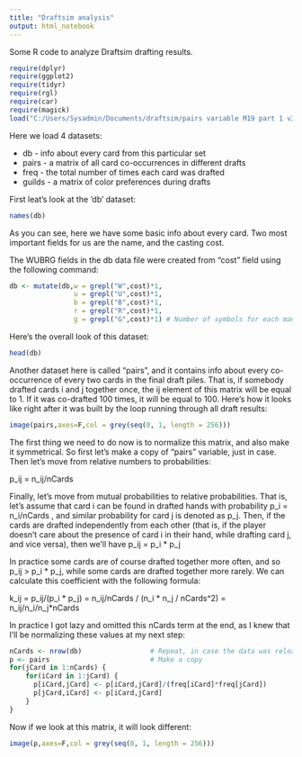 ```yaml
---
title: "Draftsim analysis"
output: html_notebook
---
```


Some R code to analyze Draftsim drafting results.

```r
require(dplyr)
require(ggplot2)
require(tidyr)
require(rgl)
require(car)
require(magick)
load("C:/Users/Sysadmin/Documents/draftsim/pairs variable M19 part 1 v3.RData")
```

Here we load 4 datasets:

* db - info about every card from this particular set
* pairs - a matrix of all card co-occurrences in different drafts
* freq - the total number of times each card was drafted
* guilds - a matrix of color preferences during drafts

First leat's look at the 'db' dataset:

```r
names(db)
```

As you can see, here we have some basic info about every card. Two most important fields for us are the name, and the casting cost.

The WUBRG fields in the db data file were created from "cost" field using the following command:

```r
db <- mutate(db,w = grepl("W",cost)*1,
                u = grepl("U",cost)*1,
                b = grepl("B",cost)*1,
                r = grepl("R",cost)*1,
                g = grepl("G",cost)*1) # Number of symbols for each mana in cost
```

Here's the overall look of this dataset:

```r
head(db)
```

Another dataset here is called "pairs", and it contains info about every co-occurrence of every two cards in the final draft piles. That is, if somebody drafted cards i and j together once, the ij element of this matrix will be equal to 1. If it was co-drafted 100 times, it will be equal to 100. Here's how it looks like right after it was built by the loop running through all draft results:

```r
image(pairs,axes=F,col = grey(seq(0, 1, length = 256)))
```
The first thing we need to do now is to normalize this matrix, and also make it symmetrical. So first let's make a copy of "pairs" variable, just in case. Then let's move from relative numbers to probabilities:

p_ij = n_ij/nCards

Finally, let's move from mutual probabilities to relative probabilities. That is, let's assume that card i can be found in drafted hands with probability p_i = n_i/nCards , and similar probability for card j is denoted as p_j. Then, if the cards are drafted independently from each other (that is, if the player doesn't care about the presence of card i in their hand, while drafting card j, and vice versa), then we'll have p_ij = p_i * p_j

In practice some cards are of course drafted together more often, and so p_ij > p_i * p_j, while some cards are drafted together more rarely. We can calculate this coefficient with  the following formula:

k_ij = p_ij/(p_i * p_j) = n_ij/nCards / (n_i * n_j / nCards^2) = n_ij/n_i/n_j*nCards

In practice I got lazy and omitted this nCards term at the end, as I knew that I'll be normalizing these values at my next step:


```r
nCards <- nrow(db)                 # Repeat, in case the data was reloaded
p <- pairs                         # Make a copy
for(jCard in 1:nCards) {
    for(iCard in 1:jCard) {
      p[iCard,jCard] <- p[iCard,jCard]/(freq[iCard]*freq[jCard])
      p[jCard,iCard] <- p[iCard,jCard]
    }
}

```

Now if we look at this matrix, it will look different:

```r
image(p,axes=F,col = grey(seq(0, 1, length = 256)))
```

